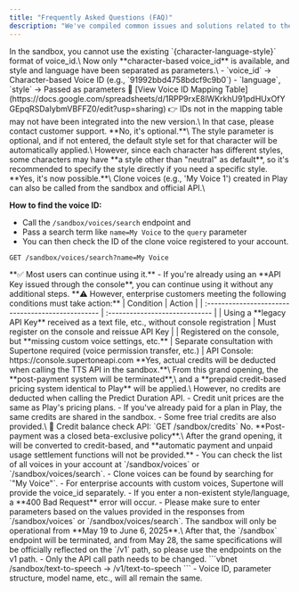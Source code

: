 ```yaml
---
title: "Frequently Asked Questions (FAQ)"
description: "We've compiled common issues and solutions related to the sandbox and structural changes. If you have any questions or problems during the service transition, please check here first."
---
```


<Accordion title="My existing voice_id no longer works.">
  In the sandbox, you cannot use the existing `{character-language-style}` format of voice_id.\
  Now only **character-based voice_id** is available, and style and language have been separated as parameters.\
  - `voice_id` → Character-based Voice ID (e.g., `91992bbd4758bdcf9c9b0`)
  - `language`, `style` → Passed as parameters
  📄 [View Voice ID Mapping Table](https://docs.google.com/spreadsheets/d/1RPP9rxE8lWKrkhU91pdHUxOfYGEpqRSDaIybmVBFFZ0/edit?usp=sharing)
  👉 IDs not in the mapping table may not have been integrated into the new version.\
  In that case, please contact customer support.
</Accordion>

<Accordion title="Do I need to enter the style parameter?">
  **No, it's optional.**\
  The style parameter is optional, and if not entered, the default style set for that character will be automatically applied.\
  However, since each character has different styles, some characters may have **a style other than "neutral" as default**, so it's recommended to specify the style directly if you need a specific style.
</Accordion>

<Accordion title="Can I use clone voices in the API as well?">
  **Yes, it's now possible.**\
  Clone voices (e.g., 'My Voice 1') created in Play can also be called from the sandbox and official API.\

  **How to find the voice ID:**
  - Call the `/sandbox/voices/search` endpoint and
  - Pass a search term like `name=My Voice` to the `query` parameter
  - You can then check the ID of the clone voice registered to your account.

  ```http
  GET /sandbox/voices/search?name=My Voice
  ```
</Accordion>

<Accordion title="Can I continue using my existing API Key?">
  **✅ Most users can continue using it.**
  - If you're already using an **API Key issued through the console**, you can continue using it without any additional steps.
  **⚠️ However, enterprise customers meeting the following conditions must take action:**
  | Condition | Action |
  | :------------------------------------------------ | :----------------------------- |
  | Using a **legacy API Key** received as a text file, etc., without console registration | Must register on the console and reissue API Key |
  | Registered on the console, but **missing custom voice settings, etc.** | Separate consultation with Supertone required (voice permission transfer, etc.) |
  API Console: https://console.supertoneapi.com
</Accordion>

<Accordion title="Will credits be deducted when calling the TTS API in the sandbox?">
  **Yes, actual credits will be deducted when calling the TTS API in the sandbox.**\
  From this grand opening, the **post-payment system will be terminated**,\
  and a **prepaid credit-based pricing system identical to Play** will be applied.\
  However, no credits are deducted when calling the Predict Duration API.
  - Credit unit prices are the same as Play's pricing plans.
  - If you've already paid for a plan in Play, the same credits are shared in the sandbox.
  - Some free trial credits are also provided.\
  📌 Credit balance check API: `GET /sandbox/credits`
</Accordion>

<Accordion title="Can I still use post-payment like before?">
  No. **Post-payment was a closed beta-exclusive policy**.\
  After the grand opening, it will be converted to credit-based, and **automatic payment and unpaid usage settlement functions will not be provided.**
</Accordion>

<Accordion title="How can I find the ID of a clone voice or custom voice?">
  - You can check the list of all voices in your account at `/sandbox/voices` or `/sandbox/voices/search`.
  - Clone voices can be found by searching for `"My Voice"`.
  - For enterprise accounts with custom voices, Supertone will provide the voice_id separately.
</Accordion>

<Accordion title="What happens if I enter an incorrect style or language parameter?">
  - If you enter a non-existent style/language, a **400 Bad Request** error will occur.
  - Please make sure to enter parameters based on the values provided in the responses from `/sandbox/voices` or `/sandbox/voices/search`.
</Accordion>

<Accordion title="How long can I use the sandbox?">
  The sandbox will only be operational from **May 19 to June 6, 2025**.\
  After that, the `/sandbox` endpoint will be terminated, and from May 28, the same specifications will be officially reflected on the `/v1` path, so please use the endpoints on the v1 path.
</Accordion>

<Accordion title="What needs to be changed when switching back from sandbox to v1?">
  - Only the API call path needs to be changed.
    ```vbnet
    /sandbox/text-to-speech → /v1/text-to-speech
    ```
  - Voice ID, parameter structure, model name, etc., will all remain the same.
</Accordion>
